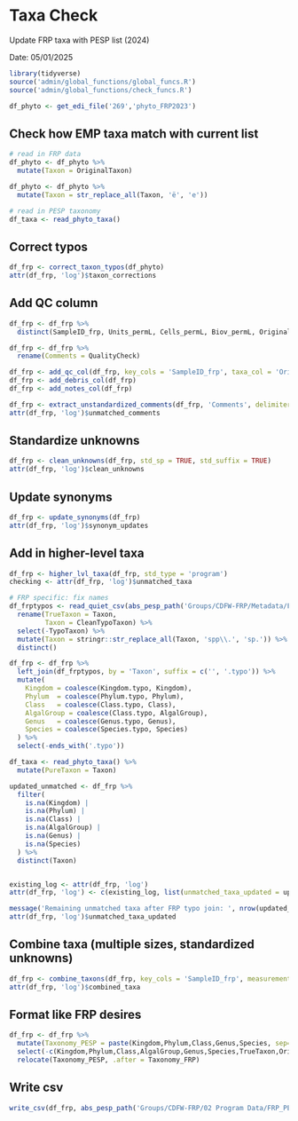 # Taxa Check
Update FRP taxa with PESP list (2024)

Date: 05/01/2025

```r
library(tidyverse)
source('admin/global_functions/global_funcs.R')
source('admin/global_functions/check_funcs.R')
```

```r
df_phyto <- get_edi_file('269','phyto_FRP2023')
```

## Check how EMP taxa match with current list
```r
# read in FRP data
df_phyto <- df_phyto %>%
  mutate(Taxon = OriginalTaxon)

df_phyto <- df_phyto %>%
  mutate(Taxon = str_replace_all(Taxon, 'ë', 'e'))

# read in PESP taxonomy
df_taxa <- read_phyto_taxa()
```

## Correct typos
```r
df_frp <- correct_taxon_typos(df_phyto)
attr(df_frp, 'log')$taxon_corrections
```

## Add QC column
```r
df_frp <- df_frp %>%
  distinct(SampleID_frp, Units_permL, Cells_permL, Biov_permL, OriginalTaxon, .keep_all = TRUE)

df_frp <- df_frp %>%
  rename(Comments = QualityCheck)

df_frp <- add_qc_col(df_frp, key_cols = 'SampleID_frp', taxa_col = 'OriginalTaxon')
df_frp <- add_debris_col(df_frp)
df_frp <- add_notes_col(df_frp)

df_frp <- extract_unstandardized_comments(df_frp, 'Comments', delimiter = '. ')
attr(df_frp, 'log')$unmatched_comments
```

## Standardize unknowns
```r
df_frp <- clean_unknowns(df_frp, std_sp = TRUE, std_suffix = TRUE)
attr(df_frp, 'log')$clean_unknowns
```

## Update synonyms
```r
df_frp <- update_synonyms(df_frp)
attr(df_frp, 'log')$synonym_updates
```

## Add in higher-level taxa
```r
df_frp <- higher_lvl_taxa(df_frp, std_type = 'program')
checking <- attr(df_frp, 'log')$unmatched_taxa

# FRP specific: fix names
df_frptypos <- read_quiet_csv(abs_pesp_path('Groups/CDFW-FRP/Metadata/FRP_taxatypos.csv')) %>%
  rename(TrueTaxon = Taxon,
         Taxon = CleanTypoTaxon) %>%
  select(-TypoTaxon) %>%
  mutate(Taxon = stringr::str_replace_all(Taxon, 'spp\\.', 'sp.')) %>%
  distinct()

df_frp <- df_frp %>%
  left_join(df_frptypos, by = 'Taxon', suffix = c('', '.typo')) %>%
  mutate(
    Kingdom = coalesce(Kingdom.typo, Kingdom),
    Phylum  = coalesce(Phylum.typo, Phylum),
    Class   = coalesce(Class.typo, Class),
    AlgalGroup = coalesce(Class.typo, AlgalGroup),
    Genus   = coalesce(Genus.typo, Genus),
    Species = coalesce(Species.typo, Species)
  ) %>%
  select(-ends_with('.typo')) 

df_taxa <- read_phyto_taxa() %>%
  mutate(PureTaxon = Taxon)

updated_unmatched <- df_frp %>%
  filter(
    is.na(Kingdom) |
    is.na(Phylum) |
    is.na(Class) |
    is.na(AlgalGroup) |
    is.na(Genus) |
    is.na(Species)
  ) %>%
  distinct(Taxon)


existing_log <- attr(df_frp, 'log')
attr(df_frp, 'log') <- c(existing_log, list(unmatched_taxa_updated = updated_unmatched))

message('Remaining unmatched taxa after FRP typo join: ', nrow(updated_unmatched))
attr(df_frp, 'log')$unmatched_taxa_updated
```

## Combine taxa (multiple sizes, standardized unknowns)
```r
df_frp <- combine_taxons(df_frp, key_cols = 'SampleID_frp', measurement_cols = c('Biov_permL', 'Units_permL', 'Cells_permL'))
attr(df_frp, 'log')$combined_taxa
```

## Format like FRP desires
```r
df_frp <- df_frp %>%
  mutate(Taxonomy_PESP = paste(Kingdom,Phylum,Class,Genus,Species, sep='/')) %>%
  select(-c(Kingdom,Phylum,Class,AlgalGroup,Genus,Species,TrueTaxon,OrigTaxon,Taxonomy_EMP,Taxon)) %>%
  relocate(Taxonomy_PESP, .after = Taxonomy_FRP)
```

## Write csv
```r
write_csv(df_frp, abs_pesp_path('Groups/CDFW-FRP/02 Program Data/FRP_PESP_updated.csv'), na = '')
```

